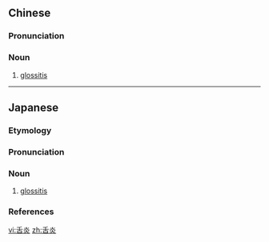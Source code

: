 ==Chinese==
{{zh-forms}}

===Pronunciation===
{{zh-pron
|m=shéyán
|cat=n
}}

===Noun===
{{zh-noun}}

# {{lb|zh|pathology}} [[glossitis]]

----

==Japanese==
{{ja-kanjitab|ぜつ|えん|yomi=o}}

===Etymology===
{{suffix|舌|tr1=zetsu|t1=tongue|炎|tr2=en|t2=inflammation|lang=ja|sort=せつえん'}}

===Pronunciation===
{{ja-pron|yomi=o|ぜつえん|acc=0|acc_ref=DJR}}

===Noun===
{{ja-noun|ぜつえん}}

# {{lb|ja|pathology|sort=せつえん'}} [[glossitis]]

===References===
<references/>

[[vi:舌炎]]
[[zh:舌炎]]